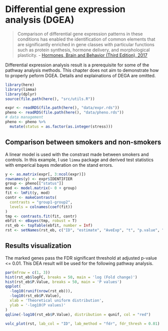 # Differential gene expression analysis (DGEA)

> Comparison of differential gene expression patterns in these conditions has enabled the identification of common elements that are significantly enriched in gene classes with particular functions such as protein synthesis, hormone delivery, and morphological plasticity.
>      - [Hormones, Brain and Behavior (Third Edition), 2017](https://www.sciencedirect.com/topics/biochemistry-genetics-and-molecular-biology/differential-gene-expression)

Differential expression analysis result is a prerequisite for some of the
pathway analysis methods. This chapter does not aim to demonstrate how to
properly peform DGEA. Details and explainations of DEGA are omitted.

```r
library(here)
library(limma)
library(dplyr)
source(file.path(here(), "src/utils.R"))

expr <- readRDS(file.path(here(), "data/expr.rds"))
pheno <- readRDS(file.path(here(), "data/pheno.rds"))
# data management
pheno <- pheno %>%
  mutate(status = as.factor(as.integer(stress)))
```

## Comparison between smokers and non-smokers
A linear model is used with the constrast made between smokers and controls.
In this example, I use `limma` package and derived test statistics with
emperical bayes mderation on the stand errors.


```r
y <- as.matrix(expr[, 3:ncol(expr)])
rownames(y) <- expr$IDENTIFIER
group <- pheno[["status"]]
mod <- model.matrix(~ 0 + group)
fit <- lmFit(y, mod)
contr <- makeContrasts(
  contrasts = "group1-group2",
  levels = colnames(coef(fit))
)
tmp <- contrasts.fit(fit, contr)
ebfit <- eBayes(tmp, robust = T)
rst_eb <- topTable(ebfit, number = Inf)
rst <- setNames(rst_eb, c("ID", "estimate", "AveExp", "t", "p.value", "FDR", "B"))
```

## Results visualization
The marked genes pass the FDR significant threshold at adjusted p-value <= 0.01.
This DEA result will be used for the following pathway analysis.


```r
par(mfrow = c(1, 3))
hist(rst_eb$logFC, breaks = 50, main = 'log (Fold change)')
hist(rst_eb$P.Value, breaks = 50, main = 'P values')
qqplot(
  -log10(runif(nrow(rst_eb))),
  -log10(rst_eb$P.Value),
  xlab = 'Theoretical uniform distribution',
  ylab = '-log10(P values)'
)
qqline(-log10(rst_eb$P.Value), distribution = qunif, col = "red")

```
```r
volc_plot(rst, lab_col = "ID", lab_method = "fdr", fdr_thresh = 0.01)
```
